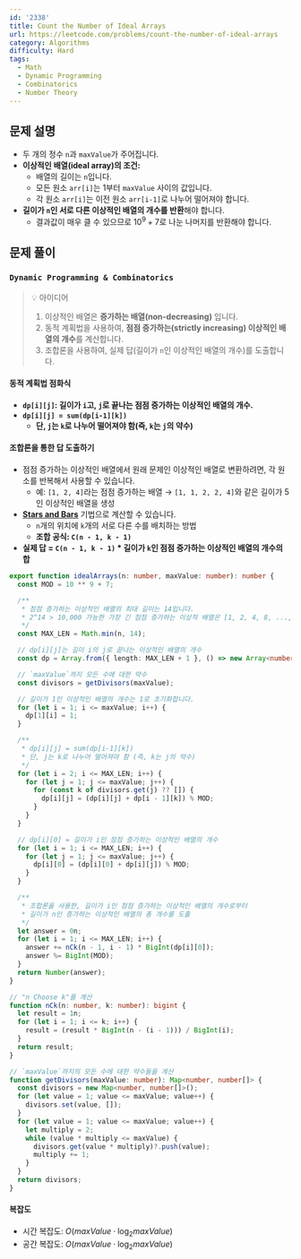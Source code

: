 ```yaml
---
id: '2338'
title: Count the Number of Ideal Arrays
url: https://leetcode.com/problems/count-the-number-of-ideal-arrays
category: Algorithms
difficulty: Hard
tags:
  - Math
  - Dynamic Programming
  - Combinatorics
  - Number Theory
---
```


## 문제 설명

- 두 개의 정수 `n`과 `maxValue`가 주어집니다.
- **이상적인 배열(ideal array)의 조건:**
  - 배열의 길이는 `n`입니다.
  - 모든 원소 `arr[i]`는 1부터 `maxValue` 사이의 값입니다.
  - 각 원소 `arr[i]`는 이전 원소 `arr[i-1]`로 나누어 떨어져야 합니다.
- **길이가 `n`인 서로 다른 이상적인 배열의 개수를 반환**해야 합니다.
  - 결과값이 매우 클 수 있으므로 $10^9 + 7$로 나눈 나머지를 반환해야 합니다.

## 문제 풀이

### `Dynamic Programming & Combinatorics`

> 💡 아이디어
>
> 1. 이상적인 배열은 **증가하는 배열(non-decreasing)** 입니다.
> 2. 동적 계획법을 사용하여, **점점 증가하는(strictly increasing) 이상적인 배열의 개수**를 계산합니다.
> 3. 조합론을 사용하여, 실제 답(길이가 `n`인 이상적인 배열의 개수)를 도출합니다.

#### 동적 계획법 점화식

- **`dp[i][j]`: 길이가 `i`고, `j`로 끝나는 점점 증가하는 이상적인 배열의 개수.**
- **`dp[i][j] = sum(dp[i-1][k])`**
  - **단, `j`는 `k`로 나누어 떨어져야 함(즉, `k`는 `j`의 약수)**

#### 조합론을 통한 답 도출하기

- 점점 증가하는 이상적인 배열에서 원래 문제인 이상적인 배열로 변환하려면, 각 원소를 반복해서 사용할 수 있습니다.
  - 예: `[1, 2, 4]`라는 점점 증가하는 배열 → `[1, 1, 2, 2, 4]`와 같은 길이가 5인 이상적인 배열을 생성
- **[Stars and Bars](<https://en.wikipedia.org/wiki/Stars_and_bars_(combinatorics)>)** 기법으로 계산할 수 있습니다.
  - `n`개의 위치에 `k`개의 서로 다른 수를 배치하는 방법
  - **조합 공식: `C(n - 1, k - 1)`**
- **실제 답 = `C(n - 1, k - 1)` \* 길이가 `k`인 점점 증가하는 이상적인 배열의 개수의 합**

```typescript showLineNumbers
export function idealArrays(n: number, maxValue: number): number {
  const MOD = 10 ** 9 + 7;

  /**
   * 점점 증가하는 이상적인 배열의 최대 길이는 14입니다.
   * 2^14 > 10,000 가능한 가장 긴 점점 증가하는 이상적 배열은 [1, 2, 4, 8, ..., 8192]입니다.
   */
  const MAX_LEN = Math.min(n, 14);

  // dp[i][j]는 길이 i의 j로 끝나는 이상적인 배열의 개수
  const dp = Array.from({ length: MAX_LEN + 1 }, () => new Array<number>(maxValue + 1).fill(0));

  // `maxValue`까지 모든 수에 대한 약수
  const divisors = getDivisors(maxValue);

  // 길이가 1인 이상적인 배열의 개수는 1로 초기화합니다.
  for (let i = 1; i <= maxValue; i++) {
    dp[1][i] = 1;
  }

  /**
   * dp[i][j] = sum(dp[i-1][k])
   * 단, j는 k로 나누어 떨어져야 함 (즉, k는 j의 약수)
   */
  for (let i = 2; i <= MAX_LEN; i++) {
    for (let j = 1; j <= maxValue; j++) {
      for (const k of divisors.get(j) ?? []) {
        dp[i][j] = (dp[i][j] + dp[i - 1][k]) % MOD;
      }
    }
  }

  // dp[i][0] = 길이가 i인 점점 증가하는 이상적인 배열의 개수
  for (let i = 1; i <= MAX_LEN; i++) {
    for (let j = 1; j <= maxValue; j++) {
      dp[i][0] = (dp[i][0] + dp[i][j]) % MOD;
    }
  }

  /**
   * 조합론을 사용한, 길이가 i인 점점 증가하는 이상적인 배열의 개수로부터
   * 길이가 n인 증가하는 이상적인 배열의 총 개수를 도출
   */
  let answer = 0n;
  for (let i = 1; i <= MAX_LEN; i++) {
    answer += nCk(n - 1, i - 1) * BigInt(dp[i][0]);
    answer %= BigInt(MOD);
  }
  return Number(answer);
}

// "n Choose k"를 계산
function nCk(n: number, k: number): bigint {
  let result = 1n;
  for (let i = 1; i <= k; i++) {
    result = (result * BigInt(n - (i - 1))) / BigInt(i);
  }
  return result;
}

// `maxValue`까지의 모든 수에 대한 약수들을 계산
function getDivisors(maxValue: number): Map<number, number[]> {
  const divisors = new Map<number, number[]>();
  for (let value = 1; value <= maxValue; value++) {
    divisors.set(value, []);
  }
  for (let value = 1; value <= maxValue; value++) {
    let multiply = 2;
    while (value * multiply <= maxValue) {
      divisors.get(value * multiply)?.push(value);
      multiply += 1;
    }
  }
  return divisors;
}
```

#### 복잡도

- 시간 복잡도: $O(maxValue \cdot \log_{2} maxValue)$
- 공간 복잡도: $O(maxValue \cdot \log_{2} maxValue)$
